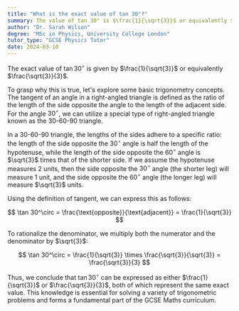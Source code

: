 ```yaml
---
title: "What is the exact value of tan 30°?"
summary: The value of tan 30° is $\frac{1}{\sqrt{3}}$ or equivalently $\frac{\sqrt{3}}{3}$.
author: "Dr. Sarah Wilson"
degree: "MSc in Physics, University College London"
tutor_type: "GCSE Physics Tutor"
date: 2024-03-10
---
```


The exact value of $\tan 30^\circ$ is given by $\frac{1}{\sqrt{3}}$ or equivalently $\frac{\sqrt{3}}{3}$.

To grasp why this is true, let's explore some basic trigonometry concepts. The tangent of an angle in a right-angled triangle is defined as the ratio of the length of the side opposite the angle to the length of the adjacent side. For the angle $30^\circ$, we can utilize a special type of right-angled triangle known as the 30-60-90 triangle.

In a 30-60-90 triangle, the lengths of the sides adhere to a specific ratio: the length of the side opposite the $30^\circ$ angle is half the length of the hypotenuse, while the length of the side opposite the $60^\circ$ angle is $\sqrt{3}$ times that of the shorter side. If we assume the hypotenuse measures $2$ units, then the side opposite the $30^\circ$ angle (the shorter leg) will measure $1$ unit, and the side opposite the $60^\circ$ angle (the longer leg) will measure $\sqrt{3}$ units.

Using the definition of tangent, we can express this as follows:

$$ 
\tan 30^\circ = \frac{\text{opposite}}{\text{adjacent}} = \frac{1}{\sqrt{3}} 
$$

To rationalize the denominator, we multiply both the numerator and the denominator by $\sqrt{3}$:

$$ 
\tan 30^\circ = \frac{1}{\sqrt{3}} \times \frac{\sqrt{3}}{\sqrt{3}} = \frac{\sqrt{3}}{3} 
$$

Thus, we conclude that $\tan 30^\circ$ can be expressed as either $\frac{1}{\sqrt{3}}$ or $\frac{\sqrt{3}}{3}$, both of which represent the same exact value. This knowledge is essential for solving a variety of trigonometric problems and forms a fundamental part of the GCSE Maths curriculum.
    